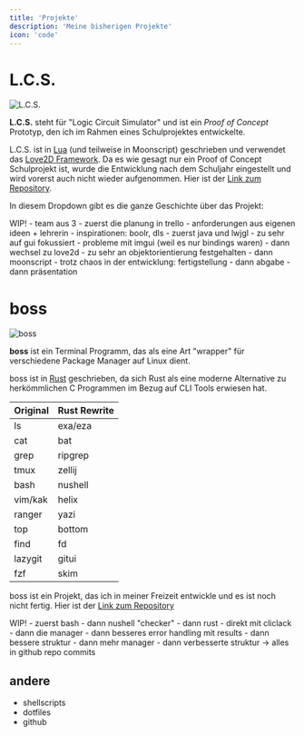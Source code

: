 ```yaml
---
title: 'Projekte'
description: 'Meine bisherigen Projekte'
icon: 'code'
---
```


# L.C.S.
<Frame caption="Showcase Board">
  <img src="../images/lcs_upscayl.png" alt="L.C.S."/>
</Frame>


__L.C.S.__ steht für "Logic Circuit Simulator" und ist ein _Proof of Concept_ Prototyp, den ich im Rahmen eines Schulprojektes entwickelte.

L.C.S. ist in [Lua](https://www.lua.org/about.html) (und teilweise in <Tooltip tip="Superset für Lua, Indent-Syntax, Komiliert zu Lua, https://moonscript.org">Moonscript</Tooltip>) geschrieben und verwendet das [Love2D Framework](https://love2d.org/).
Da es wie gesagt nur ein Proof of Concept Schulprojekt ist, wurde die Entwicklung nach dem Schuljahr eingestellt und wird vorerst auch nicht wieder aufgenommen. Hier ist der [Link zum Repository](https://github.com/LogicCircuitSim/LCS/tree/menu-update).

In diesem Dropdown gibt es die ganze Geschichte über das Projekt:

<Accordion title="Geschichte von L.C.S.">
  WIP!
  - team aus 3
  - zuerst die planung in trello
  - anforderungen aus eigenen ideen + lehrerin
  - inspirationen: boolr, dls
  - zuerst java und lwjgl
  - zu sehr auf gui fokussiert
  - probleme mit imgui (weil es nur bindings waren)
  - dann wechsel zu love2d
  - zu sehr an objektorientierung festgehalten
  - dann moonscript
  - trotz chaos in der entwicklung: fertigstellung
  - dann abgabe
  - dann präsentation
</Accordion>


# boss
<Frame caption="Zellij Query">
  <img src="../images/boss_upscayl.png" alt="boss"/>
</Frame>

__boss__ ist ein Terminal Programm, das als eine Art "wrapper" für verschiedene Package Manager auf Linux dient.

boss ist in [Rust](https://www.rust-lang.org/) geschrieben, da sich Rust als eine moderne Alternative zu herkömmlichen C Programmen im Bezug auf CLI Tools erwiesen hat.

<Accordion title="Beispiele">

| Original | Rust Rewrite      |
| -------- | ----------------- |
| ls       | exa/eza           |
| cat      | bat               |
| grep     | ripgrep           |
| tmux     | zellij            |
| bash     | nushell           |
| vim/kak  | helix             |
| ranger   | yazi              |
| top      | bottom            |
| find     | fd                |
| lazygit  | gitui             |
| fzf      | skim              |

</Accordion>

boss ist ein Projekt, das ich in meiner Freizeit entwickle und es ist noch nicht fertig. Hier ist der [Link zum Repository](https://github.com/NQMVD/boss)


<Accordion title="Geschichte von boss">
WIP!
- zuerst bash
- dann nushell "checker"
- dann rust
- direkt mit cliclack
- dann die manager
- dann besseres error handling mit results
- dann bessere struktur
- dann mehr manager
- dann verbesserte struktur
-> alles in github repo commits
</Accordion>

## andere
- shellscripts
- dotfiles
- github
